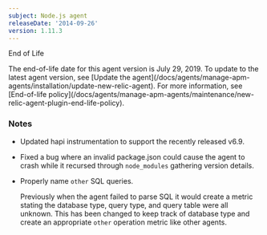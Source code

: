 ```yaml
---
subject: Node.js agent
releaseDate: '2014-09-26'
version: 1.11.3
---
```


End of Life

<Callout variant="important">
  The end-of-life date for this agent version is July 29, 2019. To update to the latest agent version, see [Update the agent](/docs/agents/manage-apm-agents/installation/update-new-relic-agent). For more information, see [End-of-life policy](/docs/agents/manage-apm-agents/maintenance/new-relic-agent-plugin-end-life-policy).
</Callout>

### Notes

* Updated hapi instrumentation to support the recently released v6.9.
* Fixed a bug where an invalid package.json could cause the agent to crash while it recursed through `node_modules` gathering version details.
* Properly name `other` SQL queries.

  Previously when the agent failed to parse SQL it would create a metric stating the database type, query type, and query table were all unknown. This has been changed to keep track of database type and create an appropriate `other` operation metric like other agents.
